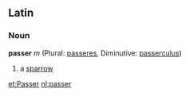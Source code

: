 ==Latin==
===Noun===
'''passer''' ''m'' (Plural: [[passeres]], Diminutive: [[passerculus]])

#a [[sparrow]]

[[et:Passer]]
[[nl:passer]]